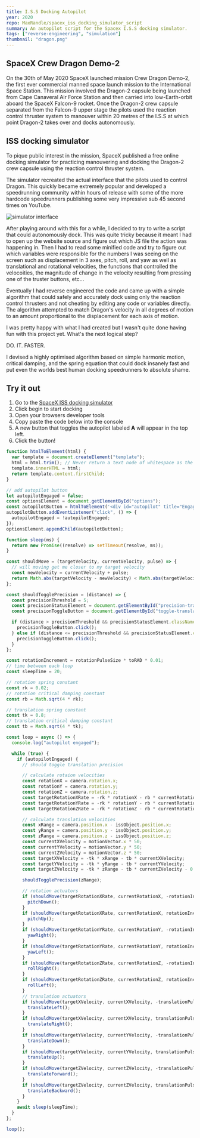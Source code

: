 ```yaml
---
title: I.S.S Docking Autopilot
year: 2020
repo: MaxRandle/spacex_iss_docking_simulator_script
summary: An autopilot script for the Spacex I.S.S docking simulator.
tags: ["reverse-engineering", "simulation"]
thumbnail: "dragon.png"
---
```


## SpaceX Crew Dragon Demo-2

On the 30th of May 2020 SpaceX launched mission Crew Dragon Demo-2, the first ever commercial manned space launch mission to the International Space Station. This mission involved the Dragon-2 capsule being launched from Cape Canaveral Air Force Station and then carried into low-Earth-orbit aboard the SpaceX Falcon-9 rocket. Once the Dragon-2 crew capsule separated from the Falcon-9 upper stage the pilots used the reaction control thruster system to manouver within 20 metres of the I.S.S at which point Dragon-2 takes over and docks autonomously.

## ISS docking simulator

To pique public interest in the mission, SpaceX published a free online docking simulator for practicing manouvering and docking the Dragon-2 crew capsule using the reaction control thruster system.

The simulator recreated the actual interface that the pilots used to control Dragon. This quickly became extremely popular and developed a speedrunning community within hours of release with some of the more hardcode speedrunners publishing some very impressive sub 45 second times on YouTube.

![simulator interface](/media/iss.jpeg)

After playing around with this for a while, I decided to try to write a script that could autonomously dock. This was quite tricky because it meant I had to open up the website source and figure out which JS file the action was happening in. Then I had to read some minified code and try to figure out which variables were responsible for the numbers I was seeing on the screen such as displacement in 3 axes, pitch, roll, and yaw as well as translational and rotational velocities, the functions that controlled the velocoities, the magnitude of change in the velocity resulting from pressing one of the truster buttons, etc...

Eventually I had reverse engineered the code and came up with a simple algorithm that could safely and accurately dock using only the reaction control thrusters and not cheating by editing any code or variables directly. The algorithm attempted to match Dragon's velocity in all degrees of motion to an amount proportional to the displacement for each axis of motion.

I was pretty happy with what I had created but I wasn't quite done having fun with this project yet. What's the next logical step?

DO. IT. FASTER.

I devised a highly optimised algorithm based on simple harmonic motion, critical damping, and the spring equation that could dock insanely fast and put even the worlds best human docking speedrunners to absolute shame.

## Try it out

1. Go to the [SpaceX ISS docking simulator](https://iss-sim.spacex.com/)
2. Click begin to start docking
3. Open your browsers developer tools
4. Copy paste the code below into the console
5. A new button that toggles the autopilot labeled **A** will appear in the top left.
6. Click the button!

```js
function htmlToElement(html) {
  var template = document.createElement("template");
  html = html.trim(); // Never return a text node of whitespace as the result
  template.innerHTML = html;
  return template.content.firstChild;
}

// add autopilot button
let autopilotEngaged = false;
const optionsElement = document.getElementById("options");
const autopilotButton = htmlToElement('<div id="autopilot" title="Engage Autopilot" class="icon">A</div>');
autopilotButton.addEventListener("click", () => {
  autopilotEngaged = !autopilotEngaged;
});
optionsElement.appendChild(autopilotButton);

function sleep(ms) {
  return new Promise((resolve) => setTimeout(resolve, ms));
}

const shouldMove = (targetVelocity, currentVelocity, pulse) => {
  // will moving get me closer to my target velocity
  const newVelocity = currentVelocity + pulse;
  return Math.abs(targetVelocity - newVelocity) < Math.abs(targetVelocity - currentVelocity);
};

const shouldTogglePrecision = (distance) => {
  const precisionThreshold = 5;
  const precisionStatusElement = document.getElementById("precision-translation-status");
  const precisionToggleButton = document.getElementById("toggle-translation");

  if (distance > precisionThreshold && precisionStatusElement.className !== "noselect large") {
    precisionToggleButton.click();
  } else if (distance <= precisionThreshold && precisionStatusElement.className === "noselect large") {
    precisionToggleButton.click();
  }
};

const rotationIncrement = rotationPulseSize * toRAD * 0.01;
// time between each loop
const sleepTime = 20;

// rotation spring constant
const rk = 0.02;
// rotation critical damping constant
const rb = Math.sqrt(4 * rk);

// translation spring constant
const tk = 0.8;
// translation critical damping constant
const tb = Math.sqrt(4 * tk);

const loop = async () => {
  console.log("autopilot engaged");

  while (true) {
    if (autopilotEngaged) {
      // should toggle translation precision

      // calculate rotaion velocities
      const rotationX = camera.rotation.x;
      const rotationY = camera.rotation.y;
      const rotationZ = camera.rotation.z;
      const targetRotationXRate = -rk * rotationX - rb * currentRotationX;
      const targetRotationYRate = -rk * rotationY - rb * currentRotationY;
      const targetRotationZRate = -rk * rotationZ - rb * currentRotationZ;

      // calculate translation velocities
      const xRange = camera.position.x - issObject.position.x;
      const yRange = camera.position.y - issObject.position.y;
      const zRange = camera.position.z - issObject.position.z;
      const currentXVelocity = motionVector.x * 50;
      const currentYVelocity = motionVector.y * 50;
      const currentZVelocity = motionVector.z * 50;
      const targetXVelocity = -tk * xRange - tb * currentXVelocity;
      const targetYVelocity = -tk * yRange - tb * currentYVelocity;
      const targetZVelocity = -tk * zRange - tb * currentZVelocity - 0.01;

      shouldTogglePrecision(zRange);

      // rotation actuators
      if (shouldMove(targetRotationXRate, currentRotationX, -rotationIncrement)) {
        pitchDown();
      }
      if (shouldMove(targetRotationXRate, currentRotationX, rotationIncrement)) {
        pitchUp();
      }
      if (shouldMove(targetRotationYRate, currentRotationY, -rotationIncrement)) {
        yawRight();
      }
      if (shouldMove(targetRotationYRate, currentRotationY, rotationIncrement)) {
        yawLeft();
      }
      if (shouldMove(targetRotationZRate, currentRotationZ, -rotationIncrement)) {
        rollRight();
      }
      if (shouldMove(targetRotationZRate, currentRotationZ, rotationIncrement)) {
        rollLeft();
      }
      // translation actuators
      if (shouldMove(targetXVelocity, currentXVelocity, -translationPulseSize)) {
        translateLeft();
      }
      if (shouldMove(targetXVelocity, currentXVelocity, translationPulseSize)) {
        translateRight();
      }
      if (shouldMove(targetYVelocity, currentYVelocity, -translationPulseSize)) {
        translateDown();
      }
      if (shouldMove(targetYVelocity, currentYVelocity, translationPulseSize)) {
        translateUp();
      }
      if (shouldMove(targetZVelocity, currentZVelocity, -translationPulseSize)) {
        translateForward();
      }
      if (shouldMove(targetZVelocity, currentZVelocity, translationPulseSize)) {
        translateBackward();
      }
    }
    await sleep(sleepTime);
  }
};

loop();
```
